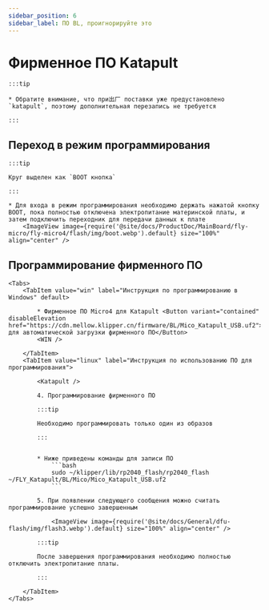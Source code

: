 ```yaml
---
sidebar_position: 6
sidebar_label: ПО BL, проигнорируйте это
---
```







# Фирменное ПО Katapult

    :::tip

    * Обратите внимание, что при出厂 поставки уже предустановлено `katapult`, поэтому дополнительная перезапись не требуется

    :::

## Переход в режим программирования

    :::tip

    Круг выделен как `BOOT кнопка`

    :::

    * Для входа в режим программирования необходимо держать нажатой кнопку BOOT, пока полностью отключена электропитание материнской платы, и затем подключить переходник для передачи данных к плате
        <ImageView image={require('@site/docs/ProductDoc/MainBoard/fly-micro/fly-micro4/flash/img/boot.webp').default} size="100%" align="center" />

## Программирование фирменного ПО
    <Tabs>
        <TabItem value="win" label="Инструкция по программированию в Windows" default>

            * Фирменное ПО Micro4 для Katapult <Button variant="contained" disableElevation href="https://cdn.mellow.klipper.cn/firmware/BL/Mico_Katapult_USB.uf2">Щелкните для автоматической загрузки фирменного ПО</Button>
            <WIN />
            
        </TabItem>
        <TabItem value="linux" label="Инструкция по использованию ПО для программирования">

            <Katapult />

            4. Программирование фирменного ПО

            :::tip

            Необходимо программировать только один из образов

            :::

            
            * Ниже приведены команды для записи ПО
                ```bash
                sudo ~/klipper/lib/rp2040_flash/rp2040_flash ~/FLY_Katapult/BL/Mico/Mico_Katapult_USB.uf2
                ```

            5. При появлении следующего сообщения можно считать программирование успешно завершенным

                <ImageView image={require('@site/docs/General/dfu-flash/img/flash3.webp').default} size="100%" align="center" />

            :::tip

            После завершения программирования необходимо полностью отключить электропитание платы.

            :::

        </TabItem>
    </Tabs>
